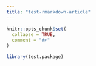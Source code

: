```yaml
---
title: "test-rmarkdown-article"
---
```


```r
knitr::opts_chunk$set(
  collapse = TRUE,
  comment = "#>"
)
```

```r
library(test.package)
```
